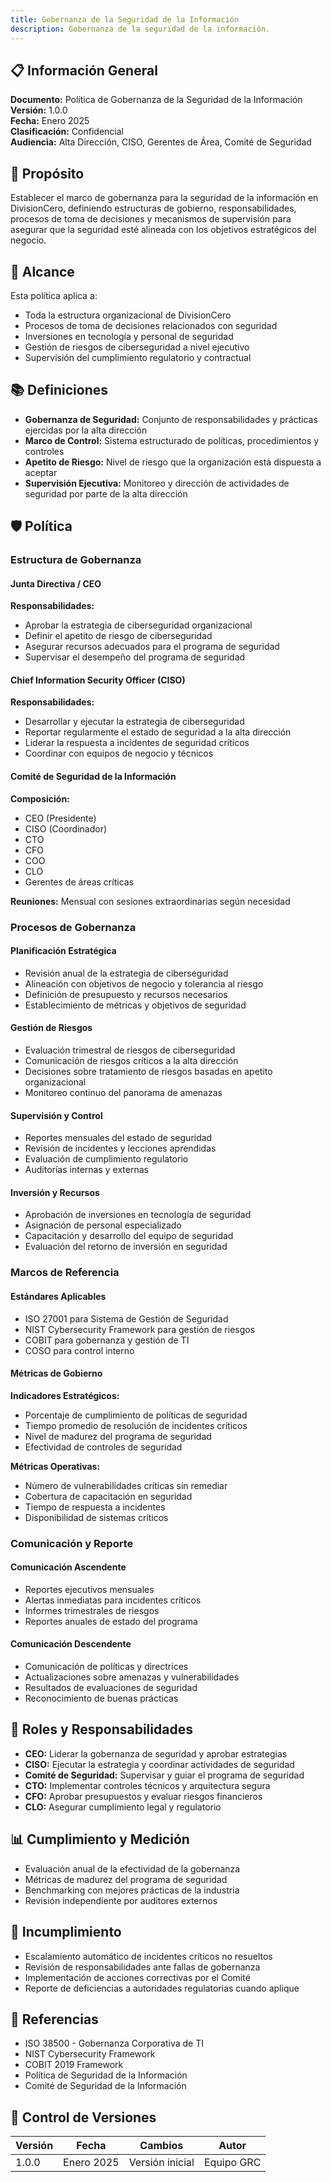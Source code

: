 ```yaml
---
title: Gobernanza de la Seguridad de la Información
description: Gobernanza de la seguridad de la información.
---
```


## 📋 Información General

**Documento:** Política de Gobernanza de la Seguridad de la Información  
**Versión:** 1.0.0  
**Fecha:** Enero 2025  
**Clasificación:** Confidencial  
**Audiencia:** Alta Dirección, CISO, Gerentes de Área, Comité de Seguridad

## 🎯 Propósito

Establecer el marco de gobernanza para la seguridad de la información en DivisionCero, definiendo estructuras de gobierno, responsabilidades, procesos de toma de decisiones y mecanismos de supervisión para asegurar que la seguridad esté alineada con los objetivos estratégicos del negocio.

## 🏢 Alcance

Esta política aplica a:
- Toda la estructura organizacional de DivisionCero
- Procesos de toma de decisiones relacionados con seguridad
- Inversiones en tecnología y personal de seguridad
- Gestión de riesgos de ciberseguridad a nivel ejecutivo
- Supervisión del cumplimiento regulatorio y contractual

## 📚 Definiciones

- **Gobernanza de Seguridad:** Conjunto de responsabilidades y prácticas ejercidas por la alta dirección
- **Marco de Control:** Sistema estructurado de políticas, procedimientos y controles
- **Apetito de Riesgo:** Nivel de riesgo que la organización está dispuesta a aceptar
- **Supervisión Ejecutiva:** Monitoreo y dirección de actividades de seguridad por parte de la alta dirección

## 🛡️ Política

### Estructura de Gobernanza

#### Junta Directiva / CEO
**Responsabilidades:**
- Aprobar la estrategia de ciberseguridad organizacional
- Definir el apetito de riesgo de ciberseguridad
- Asegurar recursos adecuados para el programa de seguridad
- Supervisar el desempeño del programa de seguridad

#### Chief Information Security Officer (CISO)
**Responsabilidades:**
- Desarrollar y ejecutar la estrategia de ciberseguridad
- Reportar regularmente el estado de seguridad a la alta dirección
- Liderar la respuesta a incidentes de seguridad críticos
- Coordinar con equipos de negocio y técnicos

#### Comité de Seguridad de la Información
**Composición:**
- CEO (Presidente)
- CISO (Coordinador)
- CTO
- CFO
- COO
- CLO
- Gerentes de áreas críticas

**Reuniones:** Mensual con sesiones extraordinarias según necesidad

### Procesos de Gobernanza

#### Planificación Estratégica
- Revisión anual de la estrategia de ciberseguridad
- Alineación con objetivos de negocio y tolerancia al riesgo
- Definición de presupuesto y recursos necesarios
- Establecimiento de métricas y objetivos de seguridad

#### Gestión de Riesgos
- Evaluación trimestral de riesgos de ciberseguridad
- Comunicación de riesgos críticos a la alta dirección
- Decisiones sobre tratamiento de riesgos basadas en apetito organizacional
- Monitoreo continuo del panorama de amenazas

#### Supervisión y Control
- Reportes mensuales del estado de seguridad
- Revisión de incidentes y lecciones aprendidas
- Evaluación de cumplimiento regulatorio
- Auditorías internas y externas

#### Inversión y Recursos
- Aprobación de inversiones en tecnología de seguridad
- Asignación de personal especializado
- Capacitación y desarrollo del equipo de seguridad
- Evaluación del retorno de inversión en seguridad

### Marcos de Referencia

#### Estándares Aplicables
- ISO 27001 para Sistema de Gestión de Seguridad
- NIST Cybersecurity Framework para gestión de riesgos
- COBIT para gobernanza y gestión de TI
- COSO para control interno

#### Métricas de Gobierno
**Indicadores Estratégicos:**
- Porcentaje de cumplimiento de políticas de seguridad
- Tiempo promedio de resolución de incidentes críticos
- Nivel de madurez del programa de seguridad
- Efectividad de controles de seguridad

**Métricas Operativas:**
- Número de vulnerabilidades críticas sin remediar
- Cobertura de capacitación en seguridad
- Tiempo de respuesta a incidentes
- Disponibilidad de sistemas críticos

### Comunicación y Reporte

#### Comunicación Ascendente
- Reportes ejecutivos mensuales
- Alertas inmediatas para incidentes críticos
- Informes trimestrales de riesgos
- Reportes anuales de estado del programa

#### Comunicación Descendente
- Comunicación de políticas y directrices
- Actualizaciones sobre amenazas y vulnerabilidades
- Resultados de evaluaciones de seguridad
- Reconocimiento de buenas prácticas

## 👥 Roles y Responsabilidades

- **CEO:** Liderar la gobernanza de seguridad y aprobar estrategias
- **CISO:** Ejecutar la estrategia y coordinar actividades de seguridad
- **Comité de Seguridad:** Supervisar y guiar el programa de seguridad
- **CTO:** Implementar controles técnicos y arquitectura segura
- **CFO:** Aprobar presupuestos y evaluar riesgos financieros
- **CLO:** Asegurar cumplimiento legal y regulatorio

## 📊 Cumplimiento y Medición

- Evaluación anual de la efectividad de la gobernanza
- Métricas de madurez del programa de seguridad
- Benchmarking con mejores prácticas de la industria
- Revisión independiente por auditores externos

## 🚨 Incumplimiento

- Escalamiento automático de incidentes críticos no resueltos
- Revisión de responsabilidades ante fallas de gobernanza
- Implementación de acciones correctivas por el Comité
- Reporte de deficiencias a autoridades regulatorias cuando aplique

## 📖 Referencias

- ISO 38500 - Gobernanza Corporativa de TI
- NIST Cybersecurity Framework
- COBIT 2019 Framework
- Política de Seguridad de la Información
- Comité de Seguridad de la Información

## 📝 Control de Versiones

| Versión | Fecha | Cambios | Autor |
|---------|-------|---------|-------|
| 1.0.0 | Enero 2025 | Versión inicial | Equipo GRC |


